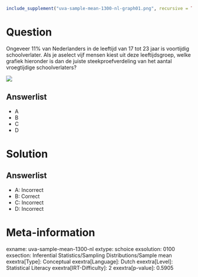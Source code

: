 ```r
include_supplement("uva-sample-mean-1300-nl-graph01.png", recursive = TRUE)
```

Question
========

Ongeveer 11% van Nederlanders in de leeftijd van 17 tot 23 jaar is
voortijdig schoolverlater. Als je aselect vijf mensen kiest uit deze
leeftijdsgroep, welke grafiek hieronder is dan de juiste
steekproefverdeling van het aantal vroegtijdige schoolverlaters?

![](uva-sample-mean-1300-nl-graph01.png)

Answerlist
----------

* A
* B
* C
* D

Solution
========

Answerlist
----------

* A: Incorrect
* B: Correct
* C: Incorrect
* D: Incorrect

Meta-information
================
exname: uva-sample-mean-1300-nl
extype: schoice
exsolution: 0100
exsection: Inferential Statistics/Sampling Distributions/Sample mean
exextra[Type]: Conceptual
exextra[Language]: Dutch
exextra[Level]: Statistical Literacy
exextra[IRT-Difficulty]: 2
exextra[p-value]: 0.5905
